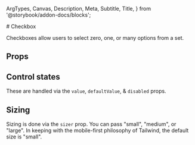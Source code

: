   ArgTypes,
  Canvas,
  Description,
  Meta,
  Subtitle,
  Title,
} from '@storybook/addon-docs/blocks';


<Meta title="Components/Checkbox" of={Stories} /># Checkbox

Checkboxes allow users to select zero, one, or many options from a set.

## Props

<ArgTypes of={Checkbox} sort="requiredFirst" />

## Control states

These are handled via the `value`, `defaultValue`, & `disabled` props.

<Canvas of={Stories.AllControlStates} sourceState="shown" />

## Sizing

Sizing is done via the `sizer` prop. You can pass "small", "medium", or "large".
In keeping with the mobile-first philosophy of Tailwind, the default size is
"small".

<Canvas of={Stories.AllSizes} sourceState="shown" />
